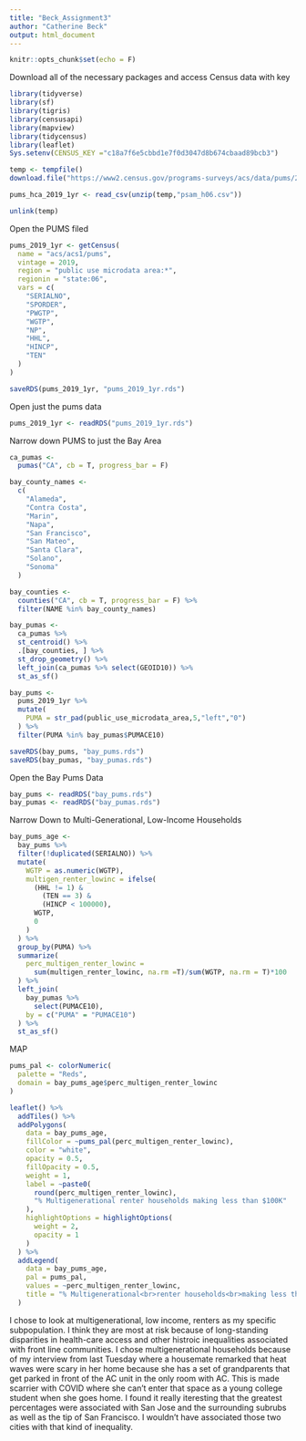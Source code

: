 ```yaml
---
title: "Beck_Assignment3"
author: "Catherine Beck"
output: html_document
---
```


```r
knitr::opts_chunk$set(echo = F)
```

Download all of the necessary packages and access Census data with key
```r
library(tidyverse)
library(sf)
library(tigris)
library(censusapi)
library(mapview)
library(tidycensus)
library(leaflet)
Sys.setenv(CENSUS_KEY ="c18a7f6e5cbbd1e7f0d3047d8b674cbaad89bcb3")

temp <- tempfile()
download.file("https://www2.census.gov/programs-surveys/acs/data/pums/2019/1-Year/csv_hca.zip",destfile = temp)

pums_hca_2019_1yr <- read_csv(unzip(temp,"psam_h06.csv"))

unlink(temp)
```

Open the PUMS filed

```r
pums_2019_1yr <- getCensus(
  name = "acs/acs1/pums",
  vintage = 2019,
  region = "public use microdata area:*", 
  regionin = "state:06",
  vars = c(
    "SERIALNO",
    "SPORDER",
    "PWGTP",
    "WGTP",
    "NP",
    "HHL",
    "HINCP",
    "TEN"
  )
)

saveRDS(pums_2019_1yr, "pums_2019_1yr.rds")
```

Open just the pums data
```r
pums_2019_1yr <- readRDS("pums_2019_1yr.rds")
```

Narrow down PUMS to just the Bay Area

```r
ca_pumas <-
  pumas("CA", cb = T, progress_bar = F)

bay_county_names <-
  c(
    "Alameda",
    "Contra Costa",
    "Marin",
    "Napa",
    "San Francisco",
    "San Mateo",
    "Santa Clara",
    "Solano",
    "Sonoma"
  )

bay_counties <-
  counties("CA", cb = T, progress_bar = F) %>%
  filter(NAME %in% bay_county_names)

bay_pumas <-
  ca_pumas %>% 
  st_centroid() %>% 
  .[bay_counties, ] %>% 
  st_drop_geometry() %>% 
  left_join(ca_pumas %>% select(GEOID10)) %>% 
  st_as_sf()

bay_pums <-
  pums_2019_1yr %>% 
  mutate(
    PUMA = str_pad(public_use_microdata_area,5,"left","0")
  ) %>% 
  filter(PUMA %in% bay_pumas$PUMACE10)

saveRDS(bay_pums, "bay_pums.rds")
saveRDS(bay_pumas, "bay_pumas.rds")
```

Open the Bay Pums Data

```r
bay_pums <- readRDS("bay_pums.rds")
bay_pumas <- readRDS("bay_pumas.rds")
```

Narrow Down to Multi-Generational, Low-Income Households 

```r
bay_pums_age <-
  bay_pums %>% 
  filter(!duplicated(SERIALNO)) %>% 
  mutate(
    WGTP = as.numeric(WGTP),
    multigen_renter_lowinc = ifelse(
      (HHL != 1) &
        (TEN == 3) &
        (HINCP < 100000),
      WGTP,
      0
    )
  ) %>% 
  group_by(PUMA) %>% 
  summarize(
    perc_multigen_renter_lowinc =
      sum(multigen_renter_lowinc, na.rm =T)/sum(WGTP, na.rm = T)*100
  ) %>% 
  left_join(
    bay_pumas %>% 
      select(PUMACE10),
    by = c("PUMA" = "PUMACE10")
  ) %>% 
  st_as_sf()
```

MAP

```r
pums_pal <- colorNumeric(
  palette = "Reds",
  domain = bay_pums_age$perc_multigen_renter_lowinc
)

leaflet() %>%
  addTiles() %>% 
  addPolygons(
    data = bay_pums_age,
    fillColor = ~pums_pal(perc_multigen_renter_lowinc),
    color = "white",
    opacity = 0.5,
    fillOpacity = 0.5,
    weight = 1,
    label = ~paste0(
      round(perc_multigen_renter_lowinc), 
      "% Multigenerational renter households making less than $100K"
    ),
    highlightOptions = highlightOptions(
      weight = 2,
      opacity = 1
    )
  ) %>% 
  addLegend(
    data = bay_pums_age,
    pal = pums_pal,
    values = ~perc_multigen_renter_lowinc,
    title = "% Multigenerational<br>renter households<br>making less than $100K"
  )
```

I chose to look at multigenerational, low income, renters as my specific subpopulation. I think they are most at risk because of long-standing disparities in health-care access and other histroic inequalities associated with front line communities. I chose multigenerational households because of my interview from last Tuesday where a housemate remarked that heat waves were scary in her home because she has a set of grandparents that get parked in front of the AC unit in the only room with AC. This is made scarrier with COVID where she can't enter that space as a young college student when she goes home. I found it really iteresting that the greatest percentages were associated with San Jose and the surrounding subrubs as well as the tip of San Francisco. I wouldn't have associated those two cities with that kind of inequality. 
